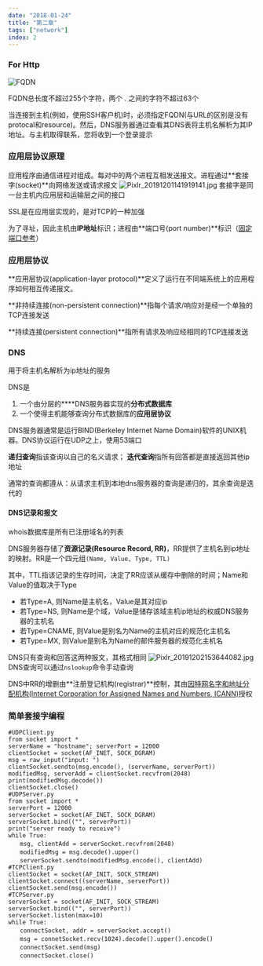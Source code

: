 ```yaml
---
date: "2018-01-24"
title: "第二章"
tags: ["network"]
index: 2
---
```


### For Http
![FQDN](../../images/network/2020-04-30_16.59.44.png)

FQDN总长度不超过255个字符，两个 . 之间的字符不超过63个

当连接到主机(例如，使用SSH客户机)时，必须指定FQDN(与URL的区别是没有protocal和resource)。然后，DNS服务器通过查看其DNS表将主机名解析为其IP地址。与主机取得联系，您将收到一个登录提示

### 应用层协议原理
应用程序由通信进程对组成。每对中的两个进程互相发送报文。进程通过**套接字(socket)**向网络发送或请求报文
![Pixlr_20191201141919141.jpg](../../images/network/1575180039949_ae3e2749913e68140141a38be5efcbf7.jpg)
套接字是同一台主机内应用层和运输层之间的接口

SSL是在应用层实现的，是对TCP的一种加强

为了寻址，因此主机由**IP地址**标识；进程由**端口号(port number)**标识（[固定端口参考](https://www.iana.org)）
### 应用层协议
**应用层协议(application-layer protocol)**定义了运行在不同端系统上的应用程序如何相互传递报文。

**非持续连接(non-persistent connection)**指每个请求/响应对是经一个单独的TCP连接发送

**持续连接(persistent connection)**指所有请求及响应经相同的TCP连接发送
### DNS
用于将主机名解析为ip地址的服务

DNS是

1. 一个由分层的****DNS服务器实现的**分布式数据库**
2. 一个使得主机能够查询分布式数据库的**应用层协议**

DNS服务器通常是运行BIND(Berkeley Internet Name Domain)软件的UNIX机器。DNS协议运行在UDP之上，使用53端口

**递归查询**指该查询以自己的名义请求；
**迭代查询**指所有回答都是直接返回其他ip地址

通常的查询都遵从：从请求主机到本地dns服务器的查询是递归的，其余查询是迭代的
#### DNS记录和报文
whois数据库是所有已注册域名的列表

DNS服务器存储了**资源记录(Resource Record, RR)**，RR提供了主机名到ip地址的映射。RR是一个四元组`(Name, Value, Type, TTL)`

其中，TTL指该记录的生存时间，决定了RR应该从缓存中删除的时间；Name和Value的值取决于Type

- 若Type=A, 则Name是主机名，Value是其对应ip
- 若Type=NS, 则Name是个域，Value是储存该域主机ip地址的权威DNS服务器的主机名
- 若Type=CNAME, 则Value是别名为Name的主机对应的规范化主机名
- 若Type=MX, 则Value是别名为Name的邮件服务器的规范化主机名

DNS只有查询和回答这两种报文，其格式相同
![Pixlr_20191202153644082.jpg](../../images/network/1575268574292_590a3bcae39aff96d4c45f3fdbb9f9f1.jpg)
DNS查询可以通过`nslookup`命令手动查询

DNS中RR的增删由**注册登记机构(registrar)**控制，其由[因特网名字和地址分配机构(Internet Corporation for Assigned Names and Numbers, ICANN)](https://www.internic.net)授权
### 简单套接字编程
```python{numberLines: true}
#UDPClient.py
from socket import *
serverName = "hostname"; serverPort = 12000
clientSocket = socket(AF_INET, SOCK_DGRAM)
msg = raw_input("input: ")
clientSocket.sendto(msg.encode(), (serverName, serverPort))
modifiedMsg, serverAdd = clientSocket.recvfrom(2048)
print(modifiedMsg.decode())
clientSocket.close()
#UDPServer.py
from socket import *
serverPort = 12000
serverSocket = socket(AF_INET, SOCK_DGRAM)
serverSocket.bind(("", serverPort))
print("server ready to receive")
while True:
　　msg, clientAdd = serverSocket.recvfrom(2048)
　　modifiedMsg = msg.decode().upper()
　　serverSocket.sendto(modifiedMsg.encode(), clientAdd)
#TCPClient.py
clientSocket = socket(AF_INIT, SOCK_STREAM)
clientSocket.connect((serverName, serverPort))
clientSocket.send(msg.encode())
#TCPServer.py
serverSocket = socket(AF_INIT, SOCK_STREAM)
serverSocket.bind(("", serverPort))
serverSocket.listen(max=10)
while True:
　　connectSocket, addr = serverSocket.accept()
　　msg = connetSocket.recv(1024).decode().upper().encode()
　　connectSocket.send(msg)
　　connectSocket.close()
```